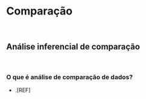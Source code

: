 # **Comparação** {#analise-comparacao}

<br>

## Análise inferencial de comparação {#analise-inferencial-comparacao}

<br>

### O que é análise de comparação de dados?

- .[REF]

<br>
